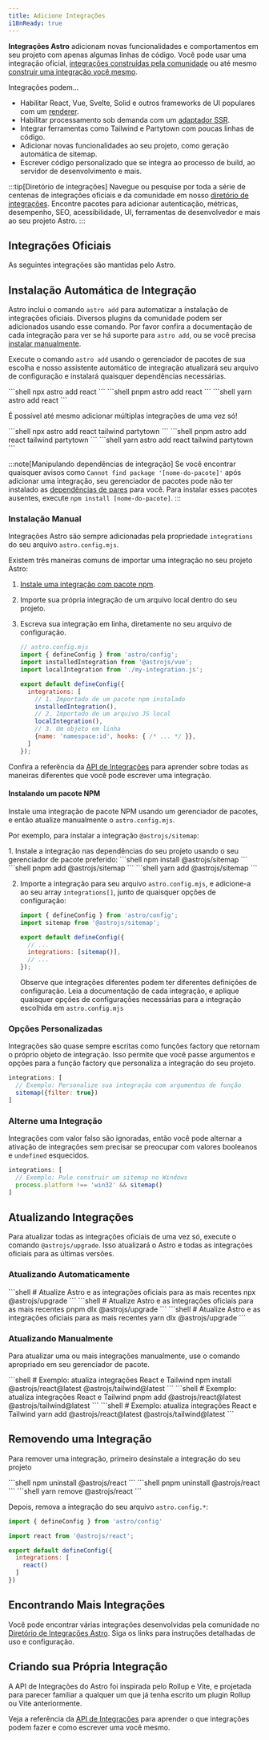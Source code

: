 ```yaml
---
title: Adicione Integrações
i18nReady: true
---
```




**Integrações Astro** adicionam novas funcionalidades e comportamentos em seu projeto com apenas algumas linhas de código. Você pode usar uma integração oficial, [integrações construídas pela comunidade](#encontrando-mais-integrações) ou até mesmo [construir uma integração você mesmo](#criando-sua-própria-integração).

Integrações podem...

- Habilitar React, Vue, Svelte, Solid e outros frameworks de UI populares com um [renderer](/pt-br/guides/framework-components/).
- Habilitar processamento sob demanda com um [adaptador SSR](/pt-br/guides/on-demand-rendering/).
- Integrar ferramentas como Tailwind e Partytown com poucas linhas de código.
- Adicionar novas funcionalidades ao seu projeto, como geração automática de sitemap.
- Escrever código personalizado que se integra ao processo de build, ao servidor de desenvolvimento e mais.

:::tip[Diretório de integrações]
Navegue ou pesquise por toda a série de centenas de integrações oficiais e da comunidade em nosso [diretório de integrações](https://astro.build/integrations/). Encontre pacotes para adicionar autenticação, métricas, desempenho, SEO, acessibilidade, UI, ferramentas de desenvolvedor e mais ao seu projeto Astro.
:::

## Integrações Oficiais

As seguintes integrações são mantidas pelo Astro.

<IntegrationsNav />

## Instalação Automática de Integração

Astro inclui o comando `astro add` para automatizar a instalação de integrações oficiais. Diversos plugins da comunidade podem ser adicionados usando esse comando. Por favor confira a documentação de cada integração para ver se há suporte para `astro add`, ou se você precisa [instalar manualmente](#instalação-manual).

Execute o comando `astro add` usando o gerenciador de pacotes de sua escolha e nosso assistente automático de integração atualizará seu arquivo de configuração e instalará quaisquer dependências necessárias.

<PackageManagerTabs>
  <Fragment slot="npm">
  ```shell
  npx astro add react
  ```
  </Fragment>
  <Fragment slot="pnpm">
  ```shell
  pnpm astro add react
  ```
  </Fragment>
  <Fragment slot="yarn">
  ```shell
  yarn astro add react
  ```
  </Fragment>
</PackageManagerTabs>

É possível até mesmo adicionar múltiplas integrações de uma vez só!

<PackageManagerTabs>
  <Fragment slot="npm">
  ```shell
  npx astro add react tailwind partytown
  ```
  </Fragment>
  <Fragment slot="pnpm">
  ```shell
  pnpm astro add react tailwind partytown
  ```
  </Fragment>
  <Fragment slot="yarn">
  ```shell
  yarn astro add react tailwind partytown
  ```
  </Fragment>
</PackageManagerTabs>

:::note[Manipulando dependências de integração]
Se você encontrar quaisquer avisos como `Cannot find package '[nome-do-pacote]'` após adicionar uma integração, seu gerenciador de pacotes pode não ter instalado as [dependências de pares](https://nodejs.org/en/blog/npm/peer-dependencies/) para você. Para instalar esses pacotes ausentes, execute `npm install [nome-do-pacote]`.
:::

### Instalação Manual

Integrações Astro são sempre adicionadas pela propriedade `integrations` do seu arquivo `astro.config.mjs`.

Existem três maneiras comuns de importar uma integração no seu projeto Astro:
1. [Instale uma integração com pacote npm](#instalando-um-pacote-npm).
2. Importe sua própria integração de um arquivo local dentro do seu projeto.
3. Escreva sua integração em linha, diretamente no seu arquivo de configuração.

    ```js
    // astro.config.mjs
    import { defineConfig } from 'astro/config';
    import installedIntegration from '@astrojs/vue';
    import localIntegration from './my-integration.js';

    export default defineConfig({
      integrations: [
        // 1. Importado de um pacote npm instalado
        installedIntegration(),
        // 2. Importado de um arquivo JS local
        localIntegration(),
        // 3. Um objeto em linha
        {name: 'namespace:id', hooks: { /* ... */ }},
      ]
    });
    ```

Confira a referência da [API de Integrações](/pt-br/reference/integrations-reference/) para aprender sobre todas as maneiras diferentes que você pode escrever uma integração.

#### Instalando um pacote NPM

Instale uma integração de pacote NPM usando um gerenciador de pacotes, e então atualize manualmente o `astro.config.mjs`.

Por exemplo, para instalar a integração `@astrojs/sitemap`:

<Steps>
1. Instale a integração nas dependências do seu projeto usando o seu gerenciador de pacote preferido:

   <PackageManagerTabs>
     <Fragment slot="npm">
     ```shell
     npm install @astrojs/sitemap
     ```
     </Fragment>
     <Fragment slot="pnpm">
     ```shell
     pnpm add @astrojs/sitemap
     ```
     </Fragment>
     <Fragment slot="yarn">
     ```shell
     yarn add @astrojs/sitemap
     ```
     </Fragment>
   </PackageManagerTabs>

2. Importe a integração para seu arquivo `astro.config.mjs`, e adicione-a ao seu array `integrations[]`, junto de quaisquer opções de configuração:

    ```js title="astro.config.mjs" ins={2} ins="sitemap()"
    import { defineConfig } from 'astro/config';
    import sitemap from '@astrojs/sitemap';

    export default defineConfig({
      // ...
      integrations: [sitemap()],
      // ...
    });
    ```

    Observe que integrações diferentes podem ter diferentes definições de configuração. Leia a documentação de cada integração, e aplique quaisquer opções de configurações necessárias para a integração escolhida em `astro.config.mjs`
</Steps>

### Opções Personalizadas

Integrações são quase sempre escritas como funções factory que retornam o próprio objeto de integração. Isso permite que você passe argumentos e opções para a função factory que personaliza a integração do seu projeto.

```js
integrations: [
  // Exemplo: Personalize sua integração com argumentos de função
  sitemap({filter: true})
]
```

### Alterne uma Integração

Integrações com valor falso são ignoradas, então você pode alternar a ativação de integrações sem precisar se preocupar com valores booleanos e `undefined` esquecidos.

```js
integrations: [
  // Exemplo: Pule construir um sitemap no Windows
  process.platform !== 'win32' && sitemap()
]
```

## Atualizando Integrações

Para atualizar todas as integrações oficiais de uma vez só, execute o comando `@astrojs/upgrade`. Isso atualizará o Astro e todas as integrações oficiais para as últimas versões.

### Atualizando Automaticamente

<PackageManagerTabs>
  <Fragment slot="npm">
  ```shell
  # Atualize Astro e as integrações oficiais para as mais recentes
  npx @astrojs/upgrade
  ```
  </Fragment>
  <Fragment slot="pnpm">
  ```shell
  # Atualize Astro e as integrações oficiais para as mais recentes
  pnpm dlx @astrojs/upgrade
  ```
  </Fragment>
  <Fragment slot="yarn">
  ```shell
  # Atualize Astro e as integrações oficiais para as mais recentes
  yarn dlx @astrojs/upgrade
  ```
  </Fragment>
</PackageManagerTabs>

### Atualizando Manualmente

Para atualizar uma ou mais integrações manualmente, use o comando apropriado em seu gerenciador de pacote.

<PackageManagerTabs>
  <Fragment slot="npm">
  ```shell
  # Exemplo: atualiza integrações React e Tailwind
  npm install @astrojs/react@latest @astrojs/tailwind@latest
  ```
  </Fragment>
  <Fragment slot="pnpm">
  ```shell
  # Exemplo: atualiza integrações React e Tailwind
  pnpm add @astrojs/react@latest @astrojs/tailwind@latest
  ```
  </Fragment>
  <Fragment slot="yarn">
  ```shell
  # Exemplo: atualiza integrações React e Tailwind
  yarn add @astrojs/react@latest @astrojs/tailwind@latest
  ```
  </Fragment>
</PackageManagerTabs>

## Removendo uma Integração

Para remover uma integração, primeiro desinstale a integração do seu projeto

<PackageManagerTabs>
  <Fragment slot="npm">
  ```shell
  npm uninstall @astrojs/react
  ```
  </Fragment>
  <Fragment slot="pnpm">
  ```shell
  pnpm uninstall @astrojs/react
  ```
  </Fragment>
  <Fragment slot="yarn">
  ```shell
  yarn remove @astrojs/react
  ```
  </Fragment>
</PackageManagerTabs>

Depois, remova a integração do seu arquivo `astro.config.*`:

```js title="astro.config.mjs" del={3,7}
import { defineConfig } from 'astro/config'

import react from '@astrojs/react';

export default defineConfig({
  integrations: [
    react()
  ]
})
```

## Encontrando Mais Integrações

Você pode encontrar várias integrações desenvolvidas pela comunidade no [Diretório de Integrações Astro](https://astro.build/integrations/). Siga os links para instruções detalhadas de uso e configuração.

## Criando sua Própria Integração

A API de Integrações do Astro foi inspirada pelo Rollup e Vite, e projetada para parecer familiar a qualquer um que já tenha escrito um plugin Rollup ou Vite anteriormente.

Veja a referência da [API de Integrações](/pt-br/reference/integrations-reference/) para aprender o que integrações podem fazer e como escrever uma você mesmo.
